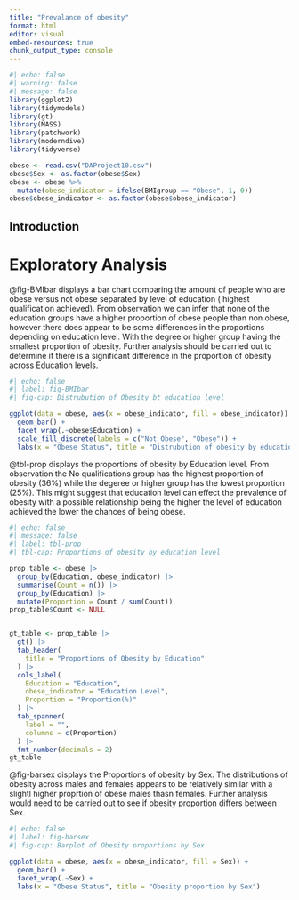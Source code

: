 ---
title: "Prevalance of obesity"
format: html
editor: visual
embed-resources: true
chunk_output_type: console 
---

```{r}
#| echo: false
#| warning: false
#| message: false
library(ggplot2)
library(tidymodels)
library(gt)
library(MASS)
library(patchwork)
library(moderndive)
library(tidyverse)

obese <- read.csv("DAProject10.csv")
obese$Sex <- as.factor(obese$Sex)
obese <- obese %>%
  mutate(obese_indicator = ifelse(BMIgroup == "Obese", 1, 0))
obese$obese_indicator <- as.factor(obese$obese_indicator)

```

## Introduction

# Exploratory Analysis

@fig-BMIbar displays a bar chart comparing the amount of people who are obese versus not obese separated by level of education ( highest qualification achieved). From observation we can infer that none of the education groups have a higher proportion of obese people than non obese, however there does appear to be some differences in the proportions depending on education level. With the degree or higher group having the smallest proportion of obesity. Further analysis should be carried out to determine if there is a significant difference in the proportion of obesity across Education levels.

```{r}
#| echo: false
#| label: fig-BMIbar
#| fig-cap: Distrubution of Obesity bt education level

ggplot(data = obese, aes(x = obese_indicator, fill = obese_indicator)) +
  geom_bar() +
  facet_wrap(.~obese$Education) +
  scale_fill_discrete(labels = c("Not Obese", "Obese")) +
  labs(x = "Obese Status", title = "Distrubution of obesity by education level")

```

@tbl-prop displays the proportions of obesity by Education level. From observation the No qualifications group has the highest proportion of obesity (36%) while the degeree or higher group has the lowest proportion (25%). This might suggest that education level can effect the prevalence of obesity with a possible relationship being the higher the level of education achieved the lower the chances of being obese.

```{r}
#| echo: false
#| message: false
#| label: tbl-prop
#| tbl-cap: Proportions of obesity by education level

prop_table <- obese |>
  group_by(Education, obese_indicator) |>
  summarise(Count = n()) |>
  group_by(Education) |>
  mutate(Proportion = Count / sum(Count))
prop_table$Count <- NULL


gt_table <- prop_table |>
  gt() |>
  tab_header(
    title = "Proportions of Obesity by Education"
  ) |>
  cols_label(
    Education = "Education",
    obese_indicator = "Education Level",
    Proportion = "Proportion(%)"
  ) |>
  tab_spanner(
    label = "",
    columns = c(Proportion)
  ) |>
  fmt_number(decimals = 2)
gt_table
```

@fig-barsex displays the Proportions of obesity by Sex. The distributions of obesity across males and females appears to be relatively similar with a slightl higher proprtion of obese males thasn females. Further analysis would need to be carried out to see if obesity proportion differs between Sex.

```{r}
#| echo: false
#| label: fig-barsex
#| fig-cap: Barplot of Obesity proportions by Sex

ggplot(data = obese, aes(x = obese_indicator, fill = Sex)) +
  geom_bar() +
  facet_wrap(.~Sex) +
  labs(x = "Obese Status", title = "Obesity proportion by Sex")

```
